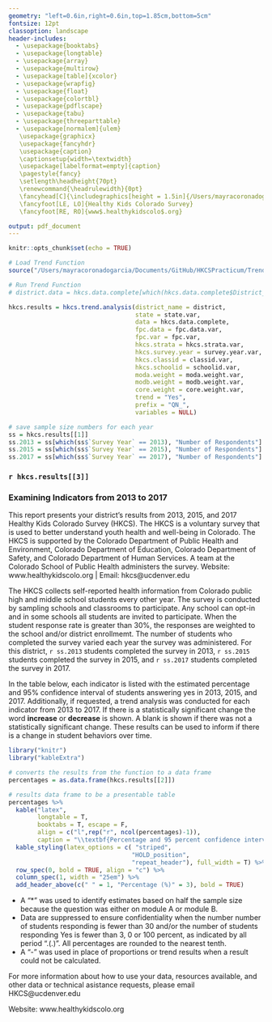 ```yaml
---
geometry: "left=0.6in,right=0.6in,top=1.85cm,bottom=5cm"
fontsize: 12pt
classoption: landscape
header-includes: 
  - \usepackage{booktabs}
  - \usepackage{longtable}
  - \usepackage{array}
  - \usepackage{multirow}
  - \usepackage[table]{xcolor}
  - \usepackage{wrapfig}
  - \usepackage{float}
  - \usepackage{colortbl}
  - \usepackage{pdflscape}
  - \usepackage{tabu}
  - \usepackage{threeparttable}
  - \usepackage[normalem]{ulem}
   \usepackage{graphicx}
   \usepackage{fancyhdr}
   \usepackage{caption}
   \captionsetup{width=\textwidth}
   \usepackage[labelformat=empty]{caption}
   \pagestyle{fancy}
   \setlength\headheight{70pt}
   \renewcommand{\headrulewidth}{0pt}
   \fancyhead[C]{\includegraphics[height = 1.5in]{/Users/mayracoronadogarcia/Documents/GitHub/HKCSPracticum/HKCS_LogoNew.jpg}}
   \fancyfoot[LE, LO]{Healthy Kids Colorado Survey}
   \fancyfoot[RE, RO]{www$.healthykidscolo$.org}

output: pdf_document
---
```


```r
knitr::opts_chunk$set(echo = TRUE)
```

```r
# Load Trend Function
source("/Users/mayracoronadogarcia/Documents/GitHub/HKCSPracticum/Trend_Analysis_Function.R")

# Run Trend Function
# district.data = hkcs.data.complete[which(hkcs.data.complete$District_Name == district), ]

hkcs.results = hkcs.trend.analysis(district_name = district,
                                   state = state.var,
                                   data = hkcs.data.complete, 
                                   fpc.data = fpc.data.var,
                                   fpc.var = fpc.var, 
                                   hkcs.strata = hkcs.strata.var,
                                   hkcs.survey.year = survey.year.var,
                                   hkcs.classid = classid.var,
                                   hkcs.schoolid = schoolid.var,
                                   moda.weight = moda.weight.var,
                                   modb.weight = modb.weight.var,
                                   core.weight = core.weight.var,
                                   trend = "Yes",
                                   prefix = "QN_",
                                   variables = NULL)

# save sample size numbers for each year
ss = hkcs.results[[1]]
ss.2013 = ss[which(ss$`Survey Year` == 2013), "Number of Respondents"]
ss.2015 = ss[which(ss$`Survey Year` == 2015), "Number of Respondents"]
ss.2017 = ss[which(ss$`Survey Year` == 2017), "Number of Respondents"]
```

### `r hkcs.results[[3]]`
### Examining Indicators from 2013 to 2017

This report presents your district's results from 2013, 2015, and 2017 Healthy Kids Colorado Survey (HKCS). The HKCS is a voluntary survey that is used to better understand youth health and well-being in Colorado. The HKCS is supported by the Colorado Department of Public Health and Environment, Colorado Department of Education, Colorado Department of Safety, and Colorado Department of Human Services. A team at the Colorado School of Public Health administers the survey. Website: www.healthykidscolo.org | Email: hkcs@ucdenver.edu

The HKCS collects self-reported health information from Colorado public high and middle school students every other year. The survey is conducted by sampling schools and classrooms to participate. Any school can opt-in and in some schools all students are invited to participate. When the student response rate is greater than 30%, the responses are weighted to the school and/or district enrollmemt. The number of students who completed the survey varied each year the survey was administered. For this district, `r ss.2013` students completed the survey in 2013, `r ss.2015` students completed the survey in 2015, and `r ss.2017` students completed the survey in 2017.

In the table below, each indicator is listed with the estimated percentage and 95% confidence interval of students answering yes in 2013, 2015, and 2017. Additionally, if requested, a trend analysis was conducted for each indicator from 2013 to 2017. If there is a statistically significant change the word **increase** or **decrease** is shown. A blank is shown if there was not a statistically significant change. These results can be used to inform if there is a change in student behaviors over time.


```r
library("knitr")
library("kableExtra")

# converts the results from the function to a data frame
percentages = as.data.frame(hkcs.results[[2]])

# results data frame to be a presentable table
percentages %>%
  kable("latex",
        longtable = T,
        booktabs = T, escape = F,
        align = c("l",rep("r", ncol(percentages)-1)),
        caption = "\\textbf{Percentage and 95 percent confidence interval of indicator in 2013, 2015, and 2017.}") %>%
  kable_styling(latex_options = c( "striped",
                                  "HOLD_position",
                                  "repeat_header"), full_width = T) %>% 
  row_spec(0, bold = TRUE, align = "c") %>%
  column_spec(1, width = "25em") %>%
  add_header_above(c(" " = 1, "Percentage (%)" = 3), bold = TRUE)

```

* A "\*" was used to identify estimates based on half the sample size because the question was either on module A or module B.
* Data are suppressed to ensure confidentiality when the number number of students responding is fewer than 30 and/or the number of students responding Yes is fewer than 3, 0 or 100 percent, as indicated by all period ".(.)". All percentages are rounded to the nearest tenth.
* A "-" was used in place of proportions or trend results when a result could not be calculated. 

For more information about how to use your data, resources available, and other data or technical asistance requests, please email HKCS@ucdenver.edu

Website: www.healthykidscolo.org